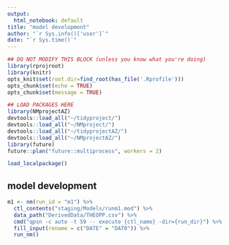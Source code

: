 ```yaml
---
output:
  html_notebook: default
title: "model development"
author: "`r Sys.info()['user']`"
date: "`r Sys.time()`"
---
```



```r
## DO NOT MODIFY THIS BLOCK (unless you know what you're doing)
library(rprojroot)
library(knitr)
opts_knit$set(root.dir=find_root(has_file('.Rprofile')))
opts_chunk$set(echo = TRUE)
opts_chunk$set(message = TRUE)
```

```r
## LOAD PACKAGES HERE
library(NMprojectAZ)
devtools::load_all("~/tidyproject/")
devtools::load_all("~/NMproject/")
devtools::load_all("~/tidyprojectAZ/")
devtools::load_all("~/NMprojectAZ/")
library(future)
future::plan("future::multiprocess", workers = 2)

load_localpackage()
```

## model development

```r

m1 <- nm(run_id = "m1") %>%
  ctl_contents("staging/Models/runm1.mod") %>%
  data_path("DerivedData/THEOPP.csv") %>%
  cmd("qpsn -c auto -t 59 -- execute {ctl_name} -dir={run_dir}") %>%
  fill_input(rename = c("DATE" = "DAT0")) %>%
  run_nm()
  
```


